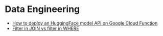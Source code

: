 # Data Engineering

- [How to deploy an HuggingFace model API on Google Cloud Function](./how-to-deploy-an-huggingface-model-api-on-google-cloud-function.html)
- [Filter in JOIN vs filter in WHERE](./filter-in-join-vs-filter-in-where.html)

